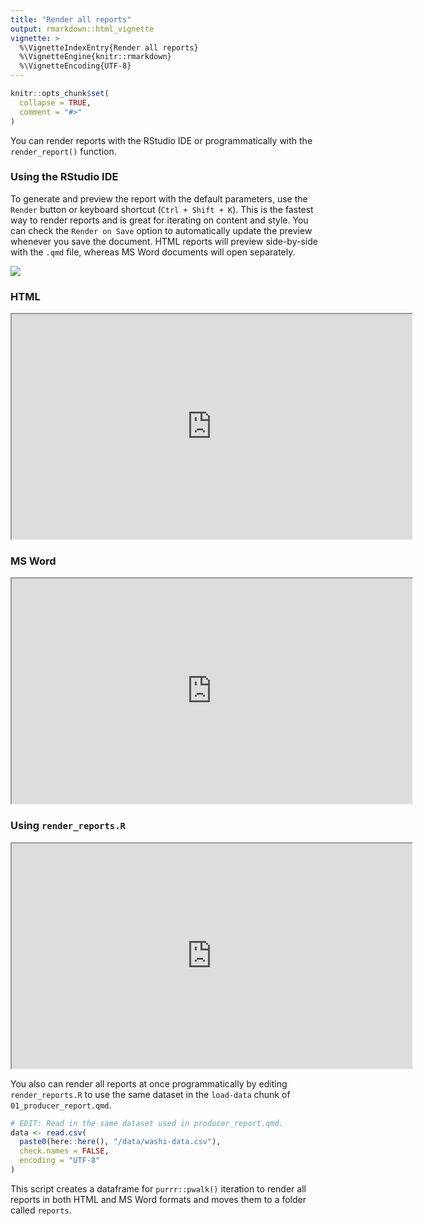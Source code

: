 ```yaml
---
title: "Render all reports"
output: rmarkdown::html_vignette
vignette: >
  %\VignetteIndexEntry{Render all reports}
  %\VignetteEngine{knitr::rmarkdown}
  %\VignetteEncoding{UTF-8}
---
```


```r
knitr::opts_chunk$set(
  collapse = TRUE,
  comment = "#>"
)
```

```{=html}
<style>
.iframe {
  aspect-ratio: 16 / 9;
  width: 100%;
  height: 100%;
}
</style>
```
You can render reports with the RStudio IDE or programmatically with the `render_report()` function.

### Using the RStudio IDE

To generate and preview the report with the default parameters, use the `Render` button or keyboard shortcut (`Ctrl + Shift + K`). This is the fastest way to render reports and is great for iterating on content and style. You can check the `Render on Save` option to automatically update the preview whenever you save the document. HTML reports will preview side-by-side with the `.qmd` file, whereas MS Word documents will open separately.

![](../man/figures/render.png){style="max-width:80%" fig-alt="RStudio Quarto Render button with a dropdown for HTML and MS Word. Render on Save option is checked."}

### HTML

<iframe src="https://drive.google.com/file/d/1qlU0w2EN7nzoH2OGzRWEqhan-g9dVh7e/preview" width="640" height="360" allow="autoplay; fullscreen;">

</iframe>

### MS Word

<iframe src="https://drive.google.com/file/d/1F6PfWzODkTq0j5cVSwagcUMTXkCMhrIr/preview" width="640" height="360" allow="autoplay;fullscreen;">

</iframe>

### Using `render_reports.R`

<iframe src="https://drive.google.com/file/d/1XGfplRUrLb0jiWIElQejHLZ9ig2WfEal/preview" width="640" height="360" allow="autoplay;fullscreen;">

</iframe>

You also can render all reports at once programmatically by editing `render_reports.R` to use the same dataset in the `load-data` chunk of `01_producer_report.qmd`.

```r
# EDIT: Read in the same dataset used in producer_report.qmd.
data <- read.csv(
  paste0(here::here(), "/data/washi-data.csv"),
  check.names = FALSE,
  encoding = "UTF-8"
)
```

This script creates a dataframe for `purrr::pwalk()` iteration to render all reports in both HTML and MS Word formats and moves them to a folder called `reports`.
